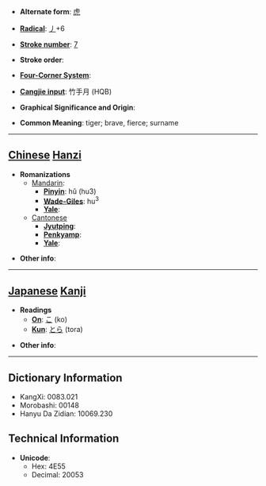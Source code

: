 * '''Alternate form''': [[虎]]

* '''[[Wiktionary:Chinese radical index| Radical]]''': [[Wiktionary:Chinese radical index 丿|丿]]+6

* '''[[Wiktionary:Chinese total strokes index|Stroke number]]''': [[Wiktionary:Chinese total strokes index 7|7]]

* '''Stroke order''': 

* '''[[Wiktionary:Chinese four corner index|Four-Corner System]]''': 

* '''[[Wiktionary:Chinese Cangjie index|Cangjie input]]''': 竹手月 (HQB)

* '''Graphical Significance and Origin''': 

* '''Common Meaning''': tiger; brave, fierce; surname

----

== [[Chinese]] [[Hanzi]] ==

* '''Romanizations'''
** [[Mandarin]]:
*** '''[[Pinyin]]''': hǔ (hu3)
*** '''[[Wade-Giles]]''': hu<sup>3</sup>
*** '''[[Yale]]''': 
**[[Cantonese]]
***'''[[Jyutping]]''':
***'''[[Penkyamp]]''': 
***'''[[Yale]]''': 

* '''Other info''': 

----

== [[Japanese]] [[Kanji]] ==

* '''Readings'''
** '''[[On]]''': [[こ]] (ko)
** '''[[Kun]]''': [[とら]] (tora)

* '''Other info''':  

----

== Dictionary Information ==

* KangXi: 0083.021
* Morobashi: 00148
* Hanyu Da Zidian: 10069.230

== Technical Information ==

* '''Unicode''':
** Hex: 4E55
** Decimal: 20053